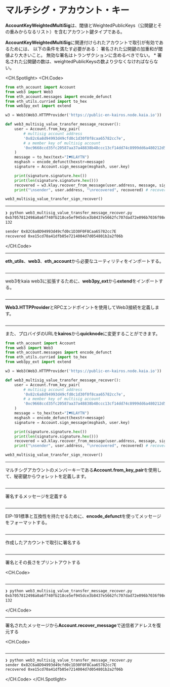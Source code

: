 # マルチシグ・アカウント・キー

**AccountKeyWeightedMultiSig**は、閾値とWeightedPublicKeys（公開鍵とその重みからなるリスト）を含むアカウント鍵タイプである。

**AccountKeyWeightedMultiSig**に関連付けられたアカウントで取引が有効であるためには、 以下の条件を満たす必要がある：
署名された公開鍵の加重和が閾値より大きいこと。
無効な署名はトランザクションに含めるべきでない。 \* 署名された公開鍵の数は、weightedPublicKeysの数より少なくなければならない。

<CH.Spotlight>
<CH.Code>

```py web3_multisig_value_transfer_message_recover.py
from eth_account import Account
from web3 import Web3
from eth_account.messages import encode_defunct
from eth_utils.curried import to_hex
from web3py_ext import extend

w3 = Web3(Web3.HTTPProvider('https://public-en-kairos.node.kaia.io'))

def web3_multisig_value_transfer_message_recover():
    user = Account.from_key_pair(
        # multisig account address
        '0x82c6a8d94993d49cfd0c1d30f0f8caa65782cc7e',
        # a member key of multisig account
        '0xc9668ccd35fc20587aa37a48838b48ccc13cf14dd74c8999dd6a480212d5f7ac'
    )
    message = to_hex(text="I♥KLAYTN")
    msghash = encode_defunct(hexstr=message)
    signature = Account.sign_message(msghash, user.key)

    print(signature.signature.hex())
    print(len(signature.signature.hex()))
    recovered = w3.klay.recover_from_message(user.address, message, signature.signature.hex(), "latest")
    print("\nsender", user.address, "\nrecovered", recovered) # recovered is an original address of the member key

web3_multisig_value_transfer_sign_recover()
```

---

```zsh output
❯ python web3_multisig_value_transfer_message_recover.py
0xb7057812498a0a6f740fb218ce5ef945dce3b8437e5662fc707dad72e096b7036f98e96d48dd10de502a1d0ce0ae91e048357721dc7502a9aa2018561c06a97d1b
132

sender 0x82C6a8D94993d49cfd0c1D30F0F8Caa65782cc7E
recovered 0xe15cd70a41dfb05e7214004d7d054801b2a2f06b
```

</CH.Code>

---

**eth_utils**、**web3**、**eth_account**から必要なユーティリティをインポートする。

```py web3_multisig_value_transfer_message_recover.py focus=1:4

```

---

web3をkaia web3に拡張するために、**web3py_ext**から**extend**をインポートする。

```py web3_multisig_value_transfer_message_recover.py focus=5

```

---

**Web3.HTTPProvider**とRPCエンドポイントを使用してWeb3接続を定義します。

```py web3_multisig_value_transfer_message_recover.py focus=7

```

---

また、プロバイダのURLを**kairos**から**quicknode**に変更することができます。

```py web3_multisig_value_transfer_message_recover.py focus=7
from eth_account import Account
from web3 import Web3
from eth_account.messages import encode_defunct
from eth_utils.curried import to_hex
from web3py_ext import extend

w3 = Web3(Web3.HTTPProvider('https://public-en-kairos.node.kaia.io'))

def web3_multisig_value_transfer_message_recover():
    user = Account.from_key_pair(
        # multisig account address
        '0x82c6a8d94993d49cfd0c1d30f0f8caa65782cc7e',
        # a member key of multisig account
        '0xc9668ccd35fc20587aa37a48838b48ccc13cf14dd74c8999dd6a480212d5f7ac'
    )
    message = to_hex(text="I♥KLAYTN")
    msghash = encode_defunct(hexstr=message)
    signature = Account.sign_message(msghash, user.key)

    print(signature.signature.hex())
    print(len(signature.signature.hex()))
    recovered = w3.klay.recover_from_message(user.address, message, signature.signature.hex(), "latest")
    print("\nsender", user.address, "\nrecovered", recovered) # recovered is an original address of the member key

web3_multisig_value_transfer_sign_recover()
```

---

マルチシグアカウントのメンバーキーである**Account.from_key_pair**を使用して、秘密鍵からウォレットを定義します。

```py web3_multisig_value_transfer_message_recover.py focus=10:15

```

---

署名するメッセージを定義する

```py web3_multisig_value_transfer_message_recover.py focus=16

```

---

EIP-191標準と互換性を持たせるために、**encode_defunct**を使ってメッセージをフォーマットする。

```py web3_multisig_value_transfer_message_recover.py focus=17

```

---

作成したアカウントで取引に署名する

```py web3_multisig_value_transfer_message_recover.py focus=18

```

---

署名とその長さをプリントアウトする

<CH.Code>
```py web3_multisig_value_transfer_message_recover.py focus=20:21

````

---

```zsh output
❯ python web3_multisig_value_transfer_message_recover.py
0xb7057812498a0a6f740fb218ce5ef945dce3b8437e5662fc707dad72e096b7036f98e96d48dd10de502a1d0ce0ae91e048357721dc7502a9aa2018561c06a97d1b
132
````

</CH.Code>

---

署名されたメッセージから**Account.recover_message**で送信者アドレスを復元する

<CH.Code>
```py web3_multisig_value_transfer_message_recover.py focus=22:23

````
---

```zsh output
❯ python web3_multisig_value_transfer_message_recover.py
sender 0x82C6a8D94993d49cfd0c1D30F0F8Caa65782cc7E
recovered 0xe15cd70a41dfb05e7214004d7d054801b2a2f06b
````

</CH.Code>
</CH.Spotlight>
